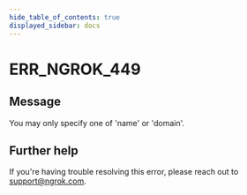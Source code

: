 ```yaml
---
hide_table_of_contents: true
displayed_sidebar: docs
---
```



# ERR_NGROK_449

## Message

You may only specify one of 'name' or 'domain'.

<ErrorDetails error="err_ngrok_449" />

## Further help

If you're having trouble resolving this error, please reach out to [support@ngrok.com](mailto:support@ngrok.com?subject=Help%20with%20ERR_NGROK_449).
